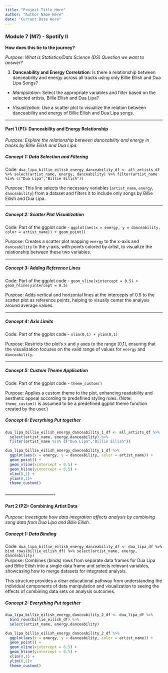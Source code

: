 ```yaml
---
title: "Project Title Here"
author: "Author Name Here"
date: "Current Date Here"
---
```







### **Module 7 (M7) - Spotify II**




**How does this tie to the journey?** 


*Purpose: What is Statistics/Data Science (DS) Question we want to answer?*

3. **Danceability and Energy Correlation**: Is there a relationship between danceability and energy across all tracks using only Billie Ellish and Dua Lipa Songs?

- *Manipulation*: Select the appropriate variables and filter based on the selected artists, Billie Ellish and Dua Lipa? 

- *Visualization*: Use a scatter plot to visualize the relation between danceability and energy of Billie Ellish and Dua Lipa songs.

-------------------------

#### Part 1 (P1): Danceability and Energy Relationship

*Purpose: Explore the relationship between danceability and energy in tracks by Billie Eilish and Dua Lipa.*

##### Concept 1: Data Selection and Filtering  
Code: `dua_lipa_billie_eilish_energy_danceability_df <- all_artists_df %>% select(artist_name, energy, danceability) %>% filter(artist_name %in% c("Dua Lipa","Billie Eilish"))`  

Purpose: This line selects the necessary variables (`artist_name`, `energy`, `danceability`) from a dataset and filters it to include only songs by Billie Eilish and Dua Lipa.


-------------------------

##### Concept 2: Scatter Plot Visualization 
Code: Part of the ggplot code - `ggplot(aes(x = energy, y = danceability, color = artist_name)) + geom_point()`  


Purpose: Creates a scatter plot mapping `energy` to the x-axis and `danceability` to the y-axis, with points colored by artist, to visualize the relationship between these two variables.

-------------------------

##### Concept 3: Adding Reference Lines  


Code: Part of the ggplot code - `geom_vline(xintercept = 0.5) + geom_hline(yintercept = 0.5)`  


Purpose: Adds vertical and horizontal lines at the intercepts of 0.5 to the scatter plot as reference points, helping to visually center the analysis around average values.

-------------------------


##### Concept 4: Axis Limits 

Code: Part of the ggplot code - `xlim(0,1) + ylim(0,1)`  

Purpose: Restricts the plot's x and y axes to the range [0,1], ensuring that the visualization focuses on the valid range of values for `energy` and `danceability`.


-------------------------


##### Concept 5: Custom Theme Application 

Code: Part of the ggplot code - `theme_custom()`  


Purpose: Applies a custom theme to the plot, enhancing readability and aesthetic appeal according to predefined styling rules. (Note: `theme_custom()` is assumed to be a predefined ggplot theme function created by the user.)


##### Concept 6: Everything Put together
```r
dua_lipa_billie_eilish_energy_danceability_1_df <- all_artists_df %>% 
  select(artist_name, energy,danceability) %>% 
  filter(artist_name %in% c("Dua Lipa","Billie Eilish")) 
```


```r
dua_lipa_billie_eilish_energy_danceability_1_df %>% 
  ggplot(aes(x = energy, y = danceability, color = artist_name)) +
  geom_point() +
  geom_vline(xintercept = 0.5) +
  geom_hline(yintercept = 0.5) +
  xlim(0,1) +
  ylim(0,1)+
  theme_custom()
```

#### ----------------------------------


#### Part 2 (P2): Combining Artist Data

*Purpose: Investigate how data integration affects analysis by combining song data from Dua Lipa and Billie Eilish.*

##### Concept 1: Data Binding 
Code: `dua_lipa_billie_eilish_energy_danceability_df <- dua_lipa_df %>% bind_rows(billie_eilish_df) %>% select(artist_name, energy, danceability)`  
Purpose: Combines (binds) rows from separate data frames for Dua Lipa and Billie Eilish into a single data frame and selects relevant variables, showcasing how to merge datasets for integrated analysis.

This structure provides a clear educational pathway from understanding the individual components of data manipulation and visualization to seeing the effects of combining data sets on analysis outcomes.

##### Concept 2: Everything Put together

```r
dua_lipa_billie_eilish_energy_danceability_2_df <- dua_lipa_df %>% 
  bind_rows(billie_eilish_df) %>% 
  select(artist_name, energy,danceability) 
```


```r
dua_lipa_billie_eilish_energy_danceability_2_df %>% 
  ggplot(aes(x = energy, y = danceability, color = artist_name)) +
  geom_point() +
  geom_vline(xintercept = 0.5) +
  geom_hline(yintercept = 0.5) +
  xlim(0,1) +
  ylim(0,1)+
  theme_custom()
```




















